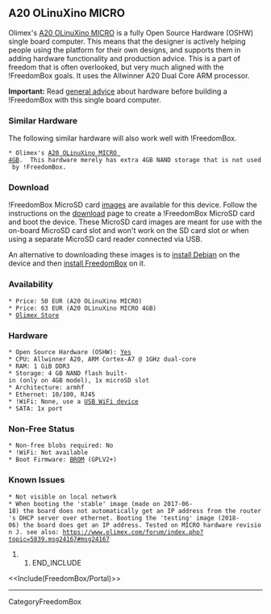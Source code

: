 == A20 OLinuXino MICRO ==

{{attachment:a20-olinuxino-micro.jpg|A20 OLinuXino MICRO|width=640,height=359}}

Olimex's [[https://www.olimex.com/Products/OLinuXino/A20/A20-OLinuXIno-MICRO/open-source-hardware|A20 OLinuXino MICRO]] is a fully Open Source Hardware (OSHW) single board computer.  This means that the designer is actively helping people using the platform for their own designs, and supports them in adding hardware functionality and production advice. This is a part of freedom that is often overlooked, but very much aligned with the !FreedomBox goals.  It uses the Allwinner A20 Dual Core ARM processor.

'''Important:''' Read [[FreedomBox/Hardware|general advice]] about hardware before building a !FreedomBox with this single board computer.

=== Similar Hardware ===

The following similar hardware will also work well with !FreedomBox.

 * Olimex's [[https://www.olimex.com/Products/OLinuXino/A20/A20-OLinuXIno-MICRO-4GB/open-source-hardware|A20 OLinuXino MICRO 4GB]].  This hardware merely has extra 4GB NAND storage that is not used by !FreedomBox.

=== Download ===

!FreedomBox MicroSD card [[FreedomBox/Download|images]] are available for this device.  Follow the instructions on the [[FreedomBox/Download|download]] page to create a !FreedomBox MicroSD card and boot the device.  These MicroSD card images are meant for use with the on-board MicroSD card slot and won't work on the SD card slot or when using a separate MicroSD card reader connected via USB.

An alternative to downloading these images is to [[InstallingDebianOn/Allwinner|install Debian]] on the device and then [[FreedomBox/Hardware/Debian|install FreedomBox]] on it.

=== Availability ===
 
 * Price: 50 EUR (A20 OLinuXino MICRO)
 * Price: 63 EUR (A20 OLinuXino MICRO 4GB)
 * [[https://www.olimex.com/Products/OLinuXino/A20/open-source-hardware|Olimex Store]]

=== Hardware ===

 * Open Source Hardware (OSHW): [[https://github.com/OLIMEX/OLINUXINO/tree/master/HARDWARE|Yes]]
 * CPU: Allwinner A20, ARM Cortex-A7 @ 1GHz dual-core
 * RAM: 1 GiB DDR3
 * Storage: 4 GB NAND flash built-in (only on 4GB model), 1x microSD slot
 * Architecture: armhf
 * Ethernet: 10/100, RJ45
 * !WiFi: None, use a [[FreedomBox/Hardware/USBWiFi|USB WiFi device]]
 * SATA: 1x port

=== Non-Free Status ===

 * Non-free blobs required: No
 * !WiFi: Not available
 * Boot Firmware: [[https://linux-sunxi.org/BROM|BROM]] (GPLV2+)

=== Known Issues ===

 * Not visible on local network
 * When booting the 'stable' image (made on 2017-06-18) the board does not automatically get an IP address from the router's DHCP server over ethernet. Booting the 'testing' image (2018-06) the board does get an IP address. Tested on MICRO hardware revision J. see also: [[https://www.olimex.com/forum/index.php?topic=5839.msg24167#msg24167]]

## END_INCLUDE

<<Include(FreedomBox/Portal)>>

----
CategoryFreedomBox
